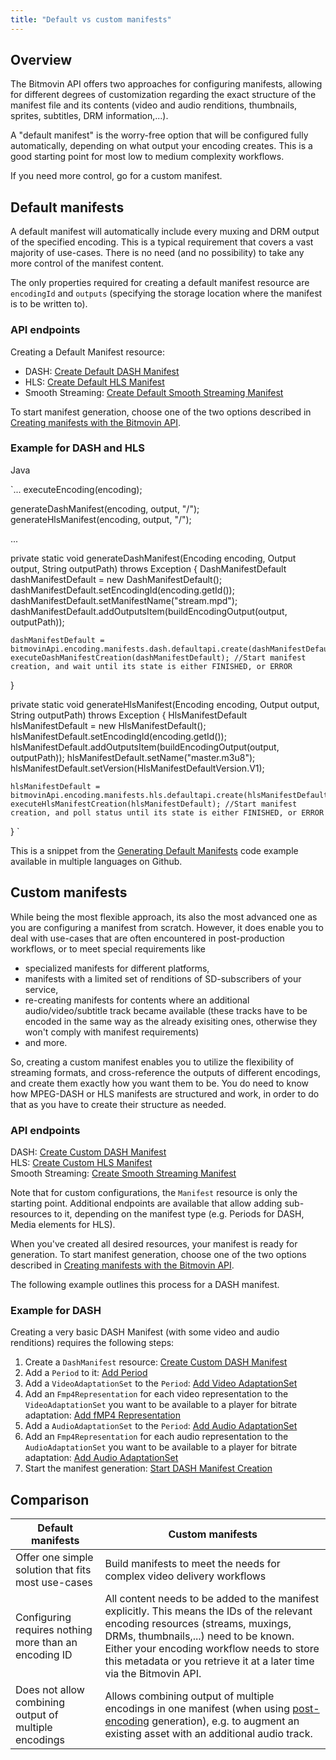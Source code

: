```yaml
---
title: "Default vs custom manifests"
---
```


## Overview

The Bitmovin API offers two approaches for configuring manifests, allowing for different degrees of customization regarding the exact structure of the manifest file and its contents (video and audio renditions, thumbnails, sprites, subtitles, DRM information,...).

A "default manifest" is the worry-free option that will be configured fully automatically, depending on what output your encoding creates. This is a good starting point for most low to medium complexity workflows.

If you need more control, go for a custom manifest.

## Default manifests

A default manifest will automatically include every muxing and DRM output of the specified encoding. This is a typical requirement that covers a vast majority of use-cases. There is no need (and no possibility) to take any more control of the manifest content.

The only properties required for creating a default manifest resource are `encodingId` and `outputs` (specifying the storage location where the manifest is to be written to).

### API endpoints

Creating a Default Manifest resource:

* DASH: [Create Default DASH Manifest](/encoding/reference/postencodingmanifestsdashdefault)
* HLS: [Create Default HLS Manifest](/encoding/reference/postencodingmanifestshlsdefault)
* Smooth Streaming: [Create Default Smooth Streaming Manifest](/encoding/reference/postencodingmanifestssmoothdefault)

To start manifest generation, choose one of the two options described in [Creating manifests with the Bitmovin API](/encoding/docs/how-to-create-manifests-for-your-encodings#generation-method).

### Example for DASH and HLS

Java

`...
executeEncoding(encoding);

generateDashManifest(encoding, output, "/");
generateHlsManifest(encoding, output, "/");

...

private static void generateDashManifest(Encoding encoding, Output output, String outputPath) throws Exception {
    DashManifestDefault dashManifestDefault = new DashManifestDefault();
    dashManifestDefault.setEncodingId(encoding.getId());
    dashManifestDefault.setManifestName("stream.mpd");
    dashManifestDefault.addOutputsItem(buildEncodingOutput(output, outputPath));

    dashManifestDefault = bitmovinApi.encoding.manifests.dash.defaultapi.create(dashManifestDefault);
    executeDashManifestCreation(dashManifestDefault); //Start manifest creation, and wait until its state is either FINISHED, or ERROR
}

private static void generateHlsManifest(Encoding encoding, Output output, String outputPath) throws Exception {
    HlsManifestDefault hlsManifestDefault = new HlsManifestDefault();
    hlsManifestDefault.setEncodingId(encoding.getId());
    hlsManifestDefault.addOutputsItem(buildEncodingOutput(output, outputPath));
    hlsManifestDefault.setName("master.m3u8");
    hlsManifestDefault.setVersion(HlsManifestDefaultVersion.V1);
    
    hlsManifestDefault = bitmovinApi.encoding.manifests.hls.defaultapi.create(hlsManifestDefault);
    executeHlsManifestCreation(hlsManifestDefault); //Start manifest creation, and poll status until its state is either FINISHED, or ERROR
}
`

This is a snippet from the [Generating Default Manifests](https://github.com/bitmovin/bitmovin-api-sdk-examples/tree/main#generating-default-manifests) code example available in multiple languages on Github.

## Custom manifests

While being the most flexible approach, its also the most advanced one as you are configuring a manifest from scratch. However, it does enable you to deal with use-cases that are often encountered in post-production workflows, or to meet special requirements like

* specialized manifests for different platforms,
* manifests with a limited set of renditions of SD-subscribers of your service,
* re-creating manifests for contents where an additional audio/video/subtitle track became available (these tracks have to be encoded in the same way as the already exisiting ones, otherwise they won't comply with manifest requirements)
* and more.

So, creating a custom manifest enables you to utilize the flexibility of streaming formats, and cross-reference the outputs of different encodings, and create them exactly how you want them to be. You do need to know how MPEG-DASH or HLS manifests are structured and work, in order to do that as you have to create their structure as needed.

### API endpoints

DASH: [Create Custom DASH Manifest](/encoding/reference/postencodingmanifestsdash)  
HLS: [Create Custom HLS Manifest](/encoding/reference/postencodingmanifestshls)  
Smooth Streaming: [Create Smooth Streaming Manifest](/encoding/reference/postencodingmanifestssmooth)

Note that for custom configurations, the `Manifest` resource is only the starting point. Additional endpoints are available that allow adding sub-resources to it, depending on the manifest type (e.g. Periods for DASH, Media elements for HLS).

When you've created all desired resources, your manifest is ready for generation. To start manifest generation, choose one of the two options described in [Creating manifests with the Bitmovin API](/encoding/docs/how-to-create-manifests-for-your-encodings#generation-method).

The following example outlines this process for a DASH manifest.

### Example for DASH

Creating a very basic DASH Manifest (with some video and audio renditions) requires the following steps:

1. Create a `DashManifest` resource: [Create Custom DASH Manifest](/encoding/reference/postencodingmanifestsdash)
2. Add a `Period` to it: [Add Period](/encoding/reference/postencodingmanifestsdashperiodsbymanifestid)
3. Add a `VideoAdaptationSet` to the `Period`: [Add Video AdaptationSet](/encoding/reference/postencodingmanifestsdashperiodsadaptationsetsvideobymanifestidandperiodid)
4. Add an `Fmp4Representation` for each video representation to the `VideoAdaptationSet` you want to be available to a player for bitrate adaptation: [Add fMP4 Representation](/encoding/reference/postencodingmanifestsdashperiodsadaptationsetsrepresentationsfmp4bymanifestidandperiodidandadaptationsetid)
5. Add a `AudioAdaptationSet` to the `Period`: [Add Audio AdaptationSet](/encoding/reference/postencodingmanifestsdashperiodsadaptationsetsaudiobymanifestidandperiodid)
6. Add an `Fmp4Representation` for each audio representation to the `AudioAdaptationSet` you want to be available to a player for bitrate adaptation: [Add Audio AdaptationSet](/encoding/reference/postencodingmanifestsdashperiodsadaptationsetsaudiobymanifestidandperiodid)
7. Start the manifest generation: [Start DASH Manifest Creation](/encoding/reference/postencodingmanifestsdashstartbymanifestid)

## Comparison

| Default manifests                                     | Custom manifests                                                                                                                                                                                                                                                                               |
| ----------------------------------------------------- | ---------------------------------------------------------------------------------------------------------------------------------------------------------------------------------------------------------------------------------------------------------------------------------------------- |
| Offer one simple solution that fits most use-cases    | Build manifests to meet the needs for complex video delivery workflows                                                                                                                                                                                                                         |
| Configuring requires nothing more than an encoding ID | All content needs to be added to the manifest explicitly. This means the IDs of the relevant encoding resources (streams, muxings, DRMs, thumbnails,...) need to be known. Either your encoding workflow needs to store this metadata or you retrieve it at a later time via the Bitmovin API. |
| Does not allow combining output of multiple encodings | Allows combining output of multiple encodings in one manifest (when using [post-encoding](/encoding/docs/how-to-create-manifests-for-your-encodings#post-encoding) generation), e.g. to augment an existing asset with an additional audio track.                                              |